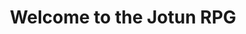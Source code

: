 ---
title: Welcome to the Jotun RPG
description: An wiki for the Jotun RPG.
template: splash
hero:
  tagline: This is a living ruleset for the Jotun RPG. It also acts as a setting wiki.
  # image:
  #   file: ../../assets/RealmsMap.png
  actions:
    - text: Introduction
      link: /home/introduction
      icon: right-arrow
      variant: primary
    - text: Read the Rules
      link: /rules/overview
      icon: document
---